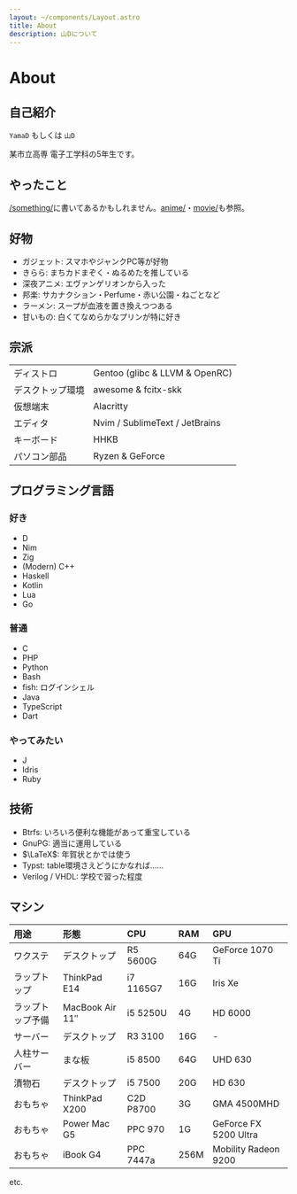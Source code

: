 ```yaml
---
layout: ~/components/Layout.astro
title: About
description: 山Dについて
---
```



# About

## 自己紹介

`YamaD` もしくは `山D`

某市立高専 電子工学科の5年生です。

<YO client:idle />

## やったこと

[/something/](/something/)に書いてあるかもしれません。[anime/](anime/)・[movie/](movie/)も参照。

## 好物

- ガジェット: スマホやジャンクPC等が好物
- きらら: まちカドまぞく・ぬるめたを推している
- 深夜アニメ: エヴァンゲリオンから入った
- 邦楽: サカナクション・Perfume・赤い公園・ねごとなど
- ラーメン: スープが血液を置き換えつつある
- 甘いもの: 白くてなめらかなプリンが特に好き

## 宗派

|                   |                                 |
|:----------------- |:------------------------------- |
| ディストロ        | Gentoo (glibc & LLVM & OpenRC)  |
| デスクトップ環境  | awesome & fcitx-skk             |
| 仮想端末          | Alacritty                       |
| エディタ          | Nvim / SublimeText / JetBrains  |
| キーボード        | HHKB                            |
| パソコン部品      | Ryzen & GeForce                 |

## プログラミング言語

### 好き

- D
- Nim
- Zig
- (Modern) C++
- Haskell
- Kotlin
- Lua
- Go

### 普通

- C
- PHP
- Python
- Bash
- fish: ログインシェル
- Java
- TypeScript
- Dart

### やってみたい

- J
- Idris
- Ruby

## 技術

- Btrfs: いろいろ便利な機能があって重宝している
- GnuPG: 適当に運用している
- $\LaTeX$: 年賀状とかでは使う
- Typst: table環境さえどうにかなれば……
- Verilog / VHDL: 学校で習った程度

## マシン

| 用途             | 形態                  | CPU       | RAM  | GPU                   |
|:---------------- |:--------------------- |:--------- |:---- |:--------------------- |
| ワクステ         | デスクトップ          | R5 5600G  | 64G  | GeForce 1070 Ti       |
| ラップトップ     | ThinkPad E14          | i7 1165G7 | 16G  | Iris Xe               |
| ラップトップ予備 | MacBook Air 11&Prime; | i5 5250U  | 4G   | HD 6000               |
| サーバー         | デスクトップ          | R3 3100   | 16G  | -                     |
| 人柱サーバー     | まな板                | i5 8500   | 64G  | UHD 630               |
| 漬物石           | デスクトップ          | i5 7500   | 20G  | HD 630                |
| おもちゃ         | ThinkPad X200         | C2D P8700 | 3G   | GMA 4500MHD           |
| おもちゃ         | Power Mac G5          | PPC 970   | 1G   | GeForce FX 5200 Ultra |
| おもちゃ         | iBook G4              | PPC 7447a | 256M | Mobility Radeon 9200  |
etc.
